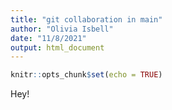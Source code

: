 ```yaml
---
title: "git collaboration in main"
author: "Olivia Isbell"
date: "11/8/2021"
output: html_document
---
```


```r
knitr::opts_chunk$set(echo = TRUE)
```

Hey! 